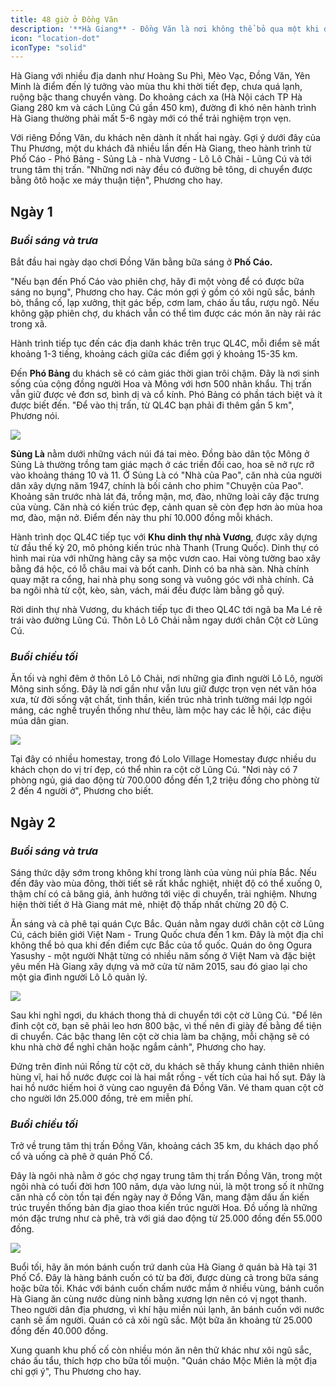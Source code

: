 ```yaml
---
title: 48 giờ ở Đồng Văn
description: '**Hà Giang** - Đồng Văn là nơi không thể bỏ qua một khi đến Hà Giang bởi nơi đây có nhiều cảnh đẹp, điểm du lịch nổi tiếng.'
icon: "location-dot"
iconType: "solid"
---
```


Hà Giang với nhiều địa danh như Hoàng Su Phì, Mèo Vạc, Đồng Văn, Yên Minh là điểm đến lý tưởng vào mùa thu khi thời tiết đẹp, chưa quá lạnh, ruộng bậc thang chuyển vàng. Do khoảng cách xa (Hà Nội cách TP Hà Giang 280 km và cách Lũng Cú gần 450 km), đường đi khó nên hành trình Hà Giang thường phải mất 5-6 ngày mới có thể trải nghiệm trọn vẹn.

Với riêng Đồng Văn, du khách nên dành ít nhất hai ngày. Gợi ý dưới đây của Thu Phương, một du khách đã nhiều lần đến Hà Giang, theo hành trình từ Phố Cáo - Phó Bảng - Sủng Là - nhà Vương - Lô Lô Chải - Lũng Cú và tới trung tâm thị trấn. "Những nơi này đều có đường bê tông, di chuyển được bằng ôtô hoặc xe máy thuận tiện", Phương cho hay.

## **Ngày 1**

### _Buổi sáng và trưa_

Bắt đầu hai ngày dạo chơi Đồng Văn bằng bữa sáng ở **Phố Cáo.**

"Nếu bạn đến Phố Cáo vào phiên chợ, hãy đi một vòng để có được bữa sáng no bụng", Phương cho hay. Các món gợi ý gồm có xôi ngũ sắc, bánh bò, thắng cố, lạp xưởng, thịt gác bếp, cơm lam, cháo ấu tẩu, rượu ngô. Nếu không gặp phiên chợ, du khách vẫn có thể tìm được các món ăn này rải rác trong xã.

Hành trình tiếp tục đến các địa danh khác trên trục QL4C, mỗi điểm sẽ mất khoảng 1-3 tiếng, khoảng cách giữa các điểm gợi ý khoảng 15-35 km.

Đến **Phó Bảng** du khách sẽ có cảm giác thời gian trôi chậm. Đây là nơi sinh sống của cộng đồng người Hoa và Mông với hơn 500 nhân khẩu. Thị trấn vẫn giữ được vẻ đơn sơ, bình dị và cổ kính. Phó Bảng có phần tách biệt và ít được biết đến. "Để vào thị trấn, từ QL4C bạn phải đi thêm gần 5 km", Phương nói.

<Frame caption="Hoa tam giác mạch nở từ tháng 10 ỏ Sủng Là. Ảnh: Thu Phương">
  <img src="https://vcdn1-dulich.vnecdn.net/2023/09/14/tam-giac-mach-jpeg-8625-1694709231.jpg?w=0&h=0&q=100&dpr=1&fit=crop&s=ALDzwb9TGW2n4Ivs2r8RyQ" />
</Frame>

**Sủng Là** nằm dưới những vách núi đá tai mèo. Đồng bào dân tộc Mông ở Sủng Là thường trồng tam giác mạch ở các triền đồi cao, hoa sẽ nở rực rỡ vào khoảng tháng 10 và 11. Ở Sủng Là có "Nhà của Pao", căn nhà của người dân xây dựng năm 1947, chính là bối cảnh cho phim "Chuyện của Pao". Khoảng sân trước nhà lát đá, trồng mận, mơ, đào, những loài cây đặc trưng của vùng. Căn nhà có kiến trúc đẹp, cảnh quan sẽ còn đẹp hơn ào mùa hoa mơ, đào, mận nở. Điểm đến này thu phí 10.000 đồng mỗi khách.

Hành trình dọc QL4C tiếp tục với **Khu dinh thự nhà Vương**, được xây dựng từ đầu thế kỷ 20, mô phỏng kiến trúc nhà Thanh (Trung Quốc). Dinh thự có hình mai rùa với những hàng cây sa mộc vươn cao. Hai vòng tường bao xây bằng đá hộc, có lỗ châu mai và bốt canh. Dinh có ba nhà sàn. Nhà chính quay mặt ra cổng, hai nhà phụ song song và vuông góc với nhà chính. Cả ba ngôi nhà từ cột, kèo, sàn, vách, mái đều được làm bằng gỗ quý.

Rời dinh thự nhà Vương, du khách tiếp tục đi theo QL4C tới ngã ba Ma Lé rẽ trái vào đường Lũng Cú. Thôn Lô Lô Chải nằm ngay dưới chân Cột cờ Lũng Cú.

### _Buổi chiều tối_

Ăn tối và nghỉ đêm ở thôn Lô Lô Chải, nơi những gia đình người Lô Lô, người Mông sinh sống. Đây là nơi gần như vẫn lưu giữ được trọn vẹn nét văn hóa xưa, từ đời sống vật chất, tinh thần, kiến trúc nhà trình tường mái lợp ngói máng, các nghề truyền thống như thêu, làm mộc hay các lễ hội, các điệu múa dân gian.

<Frame caption="Một phòng ở của Lolo Village Homestay.">
  <img src="https://vcdn1-dulich.vnecdn.net/2023/09/14/Lolo-jpeg-9712-1694709231.jpg?w=0&h=0&q=100&dpr=1&fit=crop&s=dokfjAyEQejVDEfh6THsUA" />
</Frame>

Tại đây có nhiều homestay, trong đó Lolo Village Homestay được nhiều du khách chọn do vị trí đẹp, có thể nhìn ra cột cờ Lũng Cú. "Nơi này có 7 phòng ngủ, giá dao động từ 700.000 đồng đến 1,2 triệu đồng cho phòng từ 2 đến 4 người ở", Phương cho biết.

## **Ngày 2**

### _Buổi sáng và trưa_

Sáng thức dậy sớm trong không khí trong lành của vùng núi phía Bắc. Nếu đến đây vào mùa đông, thời tiết sẽ rất khắc nghiệt, nhiệt độ có thể xuống 0, thậm chí có cả băng giá, ảnh hưởng tới việc di chuyển, trải nghiệm. Nhưng hiện thời tiết ở Hà Giang mát mẻ, nhiệt độ thấp nhất chừng 20 độ C.

Ăn sáng và cà phê tại quán Cực Bắc. Quán nằm ngay dưới chân cột cờ Lũng Cú, cách biên giới Việt Nam - Trung Quốc chưa đến 1 km. Đây là một địa chỉ không thể bỏ qua khi đến điểm cực Bắc của tổ quốc. Quán do ông Ogura Yasushy - một người Nhật từng có nhiều năm sống ở Việt Nam và đặc biệt yêu mến Hà Giang xây dựng và mở cửa từ năm 2015, sau đó giao lại cho một gia đình người Lô Lô quản lý.

<Frame caption="Cột cờ Lũng Cú nhìn từ thôn Lô Lô Chải. Ảnh: Thu Phương">
  <img src="https://vcdn1-dulich.vnecdn.net/2023/09/14/lungcu-jpeg-4229-1694709231.jpg?w=0&h=0&q=100&dpr=1&fit=crop&s=8THZ1JOuqYziNFMGRfsLqQ" />
</Frame>

Sau khi nghỉ ngơi, du khách thong thả di chuyển tới cột cờ Lũng Cú. "Để lên đỉnh cột cờ, bạn sẽ phải leo hơn 800 bậc, vì thế nên đi giày đế bằng để tiện di chuyển. Các bậc thang lên cột cờ chia làm ba chặng, mỗi chặng sẽ có khu nhà chờ để nghỉ chân hoặc ngắm cảnh", Phương cho hay.

Đứng trên đỉnh núi Rồng từ cột cờ, du khách sẽ thấy khung cảnh thiên nhiên hùng vĩ, hai hồ nước được coi là hai mắt rồng - vết tích của hai hố sụt. Đây là hai hồ nước hiếm hoi ở vùng cao nguyên đá Đồng Văn. Vé tham quan cột cờ cho người lớn 25.000 đồng, trẻ em miễn phí.

### _Buổi chiều tối_

Trở về trung tâm thị trấn Đồng Văn, khoảng cách 35 km, du khách dạo phố cổ và uống cà phê ở quán Phố Cổ.

Đây là ngôi nhà nằm ở góc chợ ngay trung tâm thị trấn Đồng Văn, trong một ngôi nhà có tuổi đời hơn 100 năm, dựa vào lưng núi, là một trong số ít những căn nhà cổ còn tồn tại đến ngày nay ở Đồng Văn, mang đậm dấu ấn kiến trúc truyền thống bản địa giao thoa kiến trúc người Hoa. Đồ uống là những món đặc trưng như cà phê, trà với giá dao động từ 25.000 đồng đến 55.000 đồng.

<Frame caption="Món bánh cuốn đặc trưng ở Hà Giang. Ảnh: Xuân Phương">
  <img src="https://vcdn1-dulich.vnecdn.net/2023/09/14/banh-cuon1-3112-1694709231.jpg?w=0&h=0&q=100&dpr=1&fit=crop&s=85686I0yAHN5E4gqbcXbiQ" />
</Frame>

Buổi tối, hãy ăn món bánh cuốn trứ danh của Hà Giang ở quán bà Hà tại 31 Phố Cổ. Đây là hàng bánh cuốn có từ ba đời, được dùng cả trong bữa sáng hoặc bữa tối. Khác với bánh cuốn chấm nước mắm ở nhiều vùng, bánh cuốn Hà Giang ăn cùng nước dùng ninh bằng xương lợn nên có vị ngọt thanh. Theo người dân địa phương, vì khí hậu miền núi lạnh, ăn bánh cuốn với nước canh sẽ ấm người. Quán có cả xôi ngũ sắc. Một bữa ăn khoảng từ 25.000 đồng đến 40.000 đồng.

Xung quanh khu phố cố còn nhiều món ăn nên thử khác như xôi ngũ sắc, cháo ấu tẩu, thích hợp cho bữa tối muộn. "Quán cháo Mộc Miên là một địa chỉ gợi ý", Thu Phương cho hay.